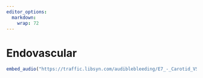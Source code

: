 ```yaml
---
editor_options: 
  markdown: 
    wrap: 72
---
```


# Endovascular

```r

embed_audio("https://traffic.libsyn.com/audiblebleeding/E7_-_Carotid_VSITE.mp3")

```

## 

